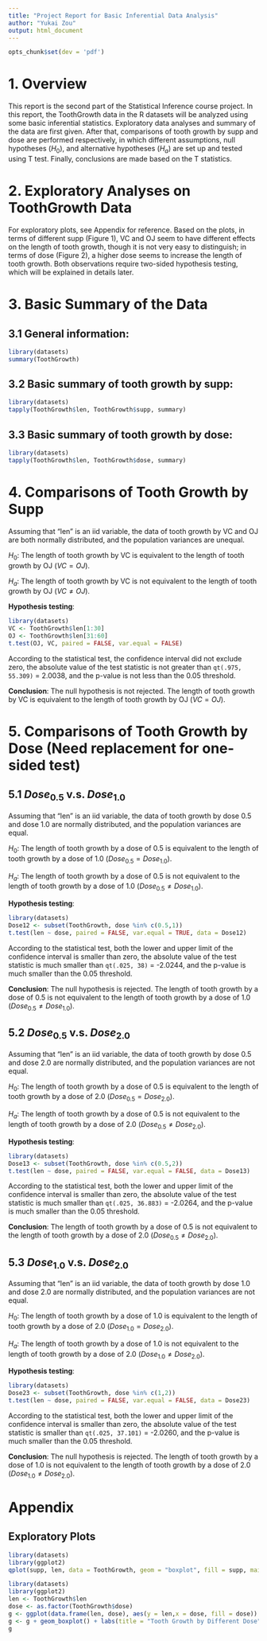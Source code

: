 ```yaml
---
title: "Project Report for Basic Inferential Data Analysis"
author: "Yukai Zou"
output: html_document
---
```

```r
opts_chunk$set(dev = 'pdf')
```

# 1. Overview
This report is the second part of the Statistical Inference course project. In this report, the ToothGrowth data in the R datasets will be analyzed using some basic inferential statistics. Exploratory data analyses and summary of the data are first given. After that, comparisons of tooth growth by supp and dose are performed respectively, in which different assumptions, null hypotheses ($H_0$), and alternative hypotheses ($H_a$) are set up and tested using T test. Finally, conclusions are made based on the T statistics.

# 2. Exploratory Analyses on ToothGrowth Data
For exploratory plots, see Appendix for reference. Based on the plots, in terms of different supp (Figure 1), VC and OJ seem to have different effects on the length of tooth growth, though it is not very easy to distinguish; in terms of dose (Figure 2), a higher dose seems to increase the length of tooth growth. Both observations require two-sided hypothesis testing, which will be explained in details later.

# 3. Basic Summary of the Data
## 3.1 General information:
```r
library(datasets)
summary(ToothGrowth)
```

## 3.2 Basic summary of tooth growth by supp:
```r
library(datasets)
tapply(ToothGrowth$len, ToothGrowth$supp, summary)
```

## 3.3 Basic summary of tooth growth by dose:
```r
library(datasets)
tapply(ToothGrowth$len, ToothGrowth$dose, summary)
```

# 4. Comparisons of Tooth Growth by Supp

Assuming that "len" is an iid variable, the data of tooth growth by VC and OJ are both normally distributed, and the population variances are unequal.

$H_0$: The length of tooth growth by VC is equivalent to the length of tooth growth by OJ ($VC = OJ$).

$H_a$: The length of tooth growth by VC is not equivalent to the length of tooth growth by OJ ($VC \neq  OJ$).

**Hypothesis testing**:
```r
library(datasets)
VC <- ToothGrowth$len[1:30]
OJ <- ToothGrowth$len[31:60]
t.test(OJ, VC, paired = FALSE, var.equal = FALSE)
```

According to the statistical test, the confidence interval did not exclude zero, the absolute value of the test statistic is not greater than `qt(.975, 55.309)` = 2.0038, and the p-value is not less than the 0.05 threshold.

**Conclusion**: The null hypothesis is not rejected. The length of tooth growth by VC is equivalent to the length of tooth growth by OJ ($VC = OJ$).

# 5. Comparisons of Tooth Growth by Dose (Need replacement for one-sided test)
## 5.1 $Dose_{0.5}$ v.s. $Dose_{1.0}$

Assuming that "len" is an iid variable, the data of tooth growth by dose 0.5 and dose 1.0 are normally distributed, and the population variances are equal.

$H_0$: The length of tooth growth by a dose of 0.5 is equivalent to the length of tooth growth by a dose of 1.0 ($Dose_{0.5} = Dose_{1.0}$).

$H_a$: The length of tooth growth by a dose of 0.5 is not equivalent to the length of tooth growth by a dose of 1.0 ($Dose_{0.5} \neq Dose_{1.0}$).

**Hypothesis testing**:
```r
library(datasets)
Dose12 <- subset(ToothGrowth, dose %in% c(0.5,1))
t.test(len ~ dose, paired = FALSE, var.equal = TRUE, data = Dose12)
```

According to the statistical test, both the lower and upper limit of the confidence interval is smaller than zero, the absolute value of the test statistic is much smaller than `qt(.025, 38)` = -2.0244, and the p-value is much smaller than the 0.05 threshold.

**Conclusion**: The null hypothesis is rejected. The length of tooth growth by a dose of 0.5 is not equivalent to the length of tooth growth by a dose of 1.0 ($Dose_{0.5} \neq Dose_{1.0}$).

## 5.2 $Dose_{0.5}$ v.s. $Dose_{2.0}$

Assuming that "len" is an iid variable, the data of tooth growth by dose 0.5 and dose 2.0 are normally distributed, and the population variances are not equal.

$H_0$: The length of tooth growth by a dose of 0.5 is equivalent to the length of tooth growth by a dose of 2.0 ($Dose_{0.5} = Dose_{2.0}$).

$H_a$: The length of tooth growth by a dose of 0.5 is not equivalent to the length of tooth growth by a dose of 2.0 ($Dose_{0.5} \neq Dose_{2.0}$).

**Hypothesis testing**:
```r
library(datasets)
Dose13 <- subset(ToothGrowth, dose %in% c(0.5,2))
t.test(len ~ dose, paired = FALSE, var.equal = FALSE, data = Dose13)
```

According to the statistical test, both the lower and upper limit of the confidence interval is smaller than zero, the absolute value of the test statistic is much smaller than `qt(.025, 36.883)` = -2.0264, and the p-value is much smaller than the 0.05 threshold.

**Conclusion**: The length of tooth growth by a dose of 0.5 is not equivalent to the length of tooth growth by a dose of 2.0 ($Dose_{0.5} \neq Dose_{2.0}$).

## 5.3 $Dose_{1.0}$ v.s. $Dose_{2.0}$

Assuming that "len" is an iid variable, the data of tooth growth by dose 1.0 and dose 2.0 are normally distributed, and the population variances are not equal.

$H_0$: The length of tooth growth by a dose of 1.0 is equivalent to the length of tooth growth by a dose of 2.0 ($Dose_{1.0} = Dose_{2.0}$).

$H_a$: The length of tooth growth by a dose of 1.0 is not equivalent to the length of tooth growth by a dose of 2.0 ($Dose_{1.0} \neq Dose_{2.0}$).

**Hypothesis testing**:
```r
library(datasets)
Dose23 <- subset(ToothGrowth, dose %in% c(1,2))
t.test(len ~ dose, paired = FALSE, var.equal = FALSE, data = Dose23)
```

According to the statistical test, both the lower and upper limit of the confidence interval is smaller than zero, the absolute value of the test statistic is smaller than `qt(.025, 37.101)` = -2.0260, and the p-value is much smaller than the 0.05 threshold.

**Conclusion**: The null hypothesis is rejected. The length of tooth growth by a dose of 1.0 is not equivalent to the length of tooth growth by a dose of 2.0 ($Dose_{1.0} \neq Dose_{2.0}$).

\pagebreak

# Appendix
## Exploratory Plots
```r
library(datasets)
library(ggplot2)
qplot(supp, len, data = ToothGrowth, geom = "boxplot", fill = supp, main = "Tooth Growth by Different Supp")
```

```r
library(datasets)
library(ggplot2)
len <- ToothGrowth$len
dose <- as.factor(ToothGrowth$dose)
g <- ggplot(data.frame(len, dose), aes(y = len,x = dose, fill = dose))
g <- g + geom_boxplot() + labs(title = "Tooth Growth by Different Dose", x = "dose", y = "len")
g
```
